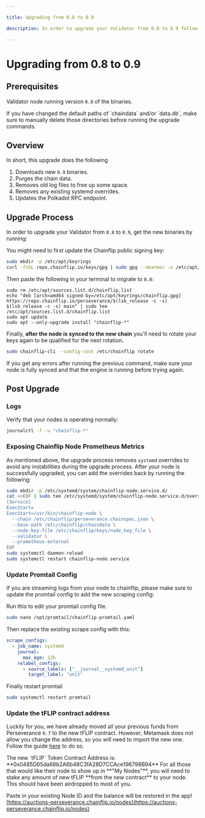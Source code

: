 ```yaml
---

title: Upgrading from 0.8 to 0.9

description: In order to upgrade your Validator from 0.8 to 0.9 follow the instructions below.

---
```



# Upgrading from 0.8 to 0.9

## Prerequisites

Validator node running version `0.8` of the binaries.

<Callout type="warning">
  If you have changed the default paths of `chaindata` and/or `data.db`, make
  sure to manually delete those directories before running the upgrade commands.
</Callout>

## Overview

In short, this upgrade does the following

1. Downloads new `0.9` binaries.
2. Purges the chain data.
3. Removes old log files to free up some space.
4. Removes any existing systemd overrides.
5. Updates the Polkadot RPC endpoint.

## Upgrade Process

In order to upgrade your Validator from `0.8` to `0.9`, get the new binaries by running:

You might need to first update the Chainflip public signing key:

```bash copy
sudo mkdir -p /etc/apt/keyrings
curl -fsSL repo.chainflip.io/keys/gpg | sudo gpg --dearmor -o /etc/apt/keyrings/chainflip.gpg
```

Then paste the following in your terminal to migrate to `0.8`:

```shell copy
sudo rm /etc/apt/sources.list.d/chainflip.list
echo "deb [arch=amd64 signed-by=/etc/apt/keyrings/chainflip.gpg] https://repo.chainflip.io/perseverance/$(lsb_release -c -s) $(lsb_release -c -s) main" | sudo tee /etc/apt/sources.list.d/chainflip.list
sudo apt update
sudo apt --only-upgrade install "chainflip-*"
```

Finally, **after the node is synced to the new chain** you'll need to rotate your keys again to be qualified for the next rotation.

```bash copy
sudo chainflip-cli --config-root /etc/chainflip rotate
```

<Callout type="info">
  If you get any errors after running the previous command, make sure your node
  is fully synced and that the engine is running before trying again.
</Callout>

## Post Upgrade

### Logs

Verify that your nodes is operating normally:

```bash copy
journalctl -f -u "chainflip-*"
```

### Exposing Chainflip Node Prometheus Metrics

As mentioned above, the upgrade process removes `systemd` overrides to avoid any instabilities during the upgrade process. After your node is successfully upgraded, you can add the overrides back by running the following:

```sh
sudo mkdir -p /etc/systemd/system/chainflip-node.service.d/
cat <<EOF | sudo tee /etc/systemd/system/chainflip-node.service.d/override.conf >/dev/null
[Service]
ExecStart=
ExecStart=/usr/bin/chainflip-node \
  --chain /etc/chainflip/perseverance.chainspec.json \
  --base-path /etc/chainflip/chaindata \
  --node-key-file /etc/chainflip/keys/node_key_file \
  --validator \
  --prometheus-external
EOF
sudo systemctl daemon-reload
sudo systemctl restart chainflip-node.service
```

### Update Promtail Config

If you are streaming logs from your node to chainflip, please make sure to update the promtail config to add the new scraping config:

Run this to edit your promtail config file.

```bash copy
sudo nano /opt/promtail/chainflip-promtail.yaml
```

Then replace the existing scrape config with this:

```yaml
scrape_configs:
  - job_name: systemd
    journal:
      max_age: 12h
    relabel_configs:
      - source_labels: ["__journal__systemd_unit"]
        target_label: "unit"
```

Finally restart promtail

```bash copy
sudo systemctl restart promtail
```

### Update the tFLIP contract address

Luckily for you, we have already moved all your previous funds from Perseverance `0.7` to the new tFLIP contract. However, Metamask does not allow you change the address, so you will need to import the new one. Follow the guide [here](https://support.metamask.io/hc/en-us/articles/360015489031-How-to-display-tokens-in-MetaMask#h_01FWH492CHY60HWPC28RW0872H) to do so.

<Callout type="info">
  The new `tFLIP` Token Contract Address is:
  **0x0485D65da68b2A6b48C3fA28D7CCAce196798B94**
</Callout>

<Callout type="warning">
For all those that would like their node to show up in **"My Nodes"**, you will need to stake any amount of new tFLIP **from the new contract** to your node. This should have been airdropped to most of you.

Paste in your existing Node ID and the balance will be restored in the app! [https://auctions-perseverance.chainflip.io/nodes](https://auctions-perseverance.chainflip.io/nodes)

</Callout>
